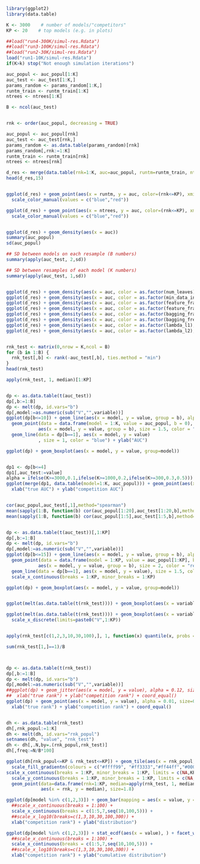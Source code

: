 ```r

library(ggplot2)
library(data.table)

K <- 3000    # number of models/"competitors"
KP <- 20    # top models (e.g. in plots)

##load("run4-300K/simul-res.Rdata")
##load("run3-100K/simul-res.Rdata")
##load("run2-30K/simul-res.Rdata")
load("run1-10K/simul-res.Rdata")
if(K>k) stop("Not enough simulation iterations")

auc_popul <- auc_popul[1:K]
auc_test <- auc_test[1:K,]
params_random <- params_random[1:K,]
runtm_train <- runtm_train[1:K]
ntrees <- ntrees[1:K]

B <- ncol(auc_test)


rnk <- order(auc_popul, decreasing = TRUE)

auc_popul <- auc_popul[rnk]
auc_test <- auc_test[rnk,]
params_random <- as.data.table(params_random)[rnk]
params_random[,rnk:=1:K]
runtm_train <- runtm_train[rnk]
ntrees <- ntrees[rnk]

d_res <- merge(data.table(rnk=1:K, auc=auc_popul, runtm=runtm_train, ntrees=ntrees),params_random)
head(d_res,15)


ggplot(d_res) + geom_point(aes(x = runtm, y = auc, color=(rnk<=KP), xmin=0), alpha = 0.2) + 
  scale_color_manual(values = c("blue","red")) 

ggplot(d_res) + geom_point(aes(x = ntrees, y = auc, color=(rnk<=KP), xmin=0), alpha = 0.2) + 
  scale_color_manual(values = c("blue","red")) 


ggplot(d_res) + geom_density(aes(x = auc))
summary(auc_popul)
sd(auc_popul)

## SD between models on each resample (B numbers)
summary(apply(auc_test, 2,sd))

## SD between resamples of each model (K numbers)
summary(apply(auc_test, 1,sd))


ggplot(d_res) + geom_density(aes(x = auc, color = as.factor(num_leaves), group = num_leaves))
ggplot(d_res) + geom_density(aes(x = auc, color = as.factor(min_data_in_leaf), group = min_data_in_leaf))
ggplot(d_res) + geom_density(aes(x = auc, color = as.factor(feature_fraction), group = feature_fraction))
ggplot(d_res) + geom_density(aes(x = auc, color = as.factor(feature_fraction_bynode), group = feature_fraction_bynode))
ggplot(d_res) + geom_density(aes(x = auc, color = as.factor(bagging_fraction), group = bagging_fraction))
ggplot(d_res) + geom_density(aes(x = auc, color = as.factor(bagging_freq), group = bagging_freq))
ggplot(d_res) + geom_density(aes(x = auc, color = as.factor(lambda_l1), group = lambda_l1))
ggplot(d_res) + geom_density(aes(x = auc, color = as.factor(lambda_l2), group = lambda_l2))


rnk_test <- matrix(0,nrow = K,ncol = B)
for (b in 1:B) {
  rnk_test[,b] <- rank(-auc_test[,b], ties.method = "min")
}
head(rnk_test)

apply(rnk_test, 1, median)[1:KP]


dp <- as.data.table(t(auc_test))
dp[,b:=1:B]
dp <- melt(dp, id.vars="b")
dp[,model:=as.numeric(sub("V","",variable))]
ggplot(dp[b<=10]) + geom_line(aes(x = model, y = value, group = b), alpha = 0.4) +
  geom_point(data = data.frame(model = 1:K, value = auc_popul, b = 0), 
            aes(x = model, y = value, group = b), size = 1.5, color = "red") +
  geom_line(data = dp[b==1], aes(x = model, y = value)
            , size = 1, color = "blue") + ylab("AUC")

ggplot(dp) + geom_boxplot(aes(x = model, y = value, group=model))


dp1 <- dp[b<=4]
dp1[,auc_test:=value]
alpha = ifelse(K>=3000,0.1,ifelse(K>=1000,0.2,ifelse(K>=300,0.3,0.5)))
ggplot(merge(dp1, data.table(model=1:K, auc_popul))) + geom_point(aes(x = auc_popul, y= auc_test), alpha = alpha) + facet_wrap(~b, scales="free_y") +
  xlab("true AUC") + ylab("competition AUC")


cor(auc_popul,auc_test[,1],method="spearman")
mean(sapply(1:B, function(b) cor(auc_popul[1:20],auc_test[1:20,b],method="spearman")))
mean(sapply(1:B, function(b) cor(auc_popul[1:5],auc_test[1:5,b],method="spearman")))


dp <- as.data.table(t(auc_test))[,1:KP]
dp[,b:=1:B]
dp <- melt(dp, id.vars="b")
dp[,model:=as.numeric(sub("V","",variable))]
ggplot(dp[b<=15]) + geom_line(aes(x = model, y = value, group = b), alpha = 0.4) +
  geom_point(data = data.frame(model = 1:KP, value = auc_popul[1:KP], b = 0), 
            aes(x = model, y = value, group = b), size = 2, color = "red") +
  geom_line(data = dp[b==1], aes(x = model, y = value), size = 1.5, color = "blue") + ylab("AUC") +
  scale_x_continuous(breaks = 1:KP, minor_breaks = 1:KP)

ggplot(dp) + geom_boxplot(aes(x = model, y = value, group=model))


ggplot(melt(as.data.table(t(rnk_test)))) + geom_boxplot(aes(x = variable, y = value))

ggplot(melt(as.data.table(t(rnk_test)))) + geom_boxplot(aes(x = variable, y = value)) + 
  scale_x_discrete(limits=paste0("V",1:KP))


apply(rnk_test[c(1,2,3,10,30,100),], 1, function(x) quantile(x, probs = c(0.05,0.5,0.9, 0.95)))

sum(rnk_test[1,]==1)/B



dp <- as.data.table(t(rnk_test))
dp[,b:=1:B]
dp <- melt(dp, id.vars="b")
dp[,model:=as.numeric(sub("V","",variable))]
##ggplot(dp) + geom_jitter(aes(x = model, y = value), alpha = 0.12, size=0.7) + 
##  xlab("true rank") + ylab("competition rank") + coord_equal()
ggplot(dp) + geom_point(aes(x = model, y = value), alpha = 0.01, size=0.7) + 
  xlab("true rank") + ylab("competition rank") + coord_equal()


dh <- as.data.table(rnk_test)
dh[,rnk_popul:=1:K]
dh <- melt(dh, id.vars="rnk_popul")
setnames(dh, "value", "rnk_test")
dh <- dh[,.N,by=.(rnk_popul,rnk_test)]
dh[,freq:=N/B*100]

ggplot(dh[rnk_popul<=KP & rnk_test<=KP]) + geom_tile(aes(x = rnk_popul, y = rnk_test, fill = freq)) + coord_equal() +
  scale_fill_gradientn(colours = c("#ffff99", "#ff3333","#ff44ff","#0000ff"), limits = c(0,100), breaks = c(0,25,50,100)) +
scale_x_continuous(breaks = 1:KP, minor_breaks = 1:KP, limits = c(NA,KP+0.5)) + xlab("true rank") +
  scale_y_continuous(breaks = 1:KP, minor_breaks = 1:KP, limits = c(NA,KP+0.5)) + ylab("competition rank") +
  geom_point(data=data.frame(rnk=1:KP, median=apply(rnk_test, 1, median)[1:KP]), 
             aes(x = rnk, y = median), size=1.8) 

ggplot(dp[model %in% c(1,2,3)]) + geom_bar(mapping = aes(x = value, y = ..prop.., group = 1), stat = "count") + facet_wrap(~paste0("true rank = ",model), scales = "free", nrow = 2) +
  ##scale_x_continuous(breaks = 1:100) +   
  scale_x_continuous(breaks = c(1:5,7,seq(10,100,5))) + 
  ##scale_x_log10(breaks=c(1,3,10,30,100,300)) +
  xlab("competition rank") + ylab("distribution")

ggplot(dp[model %in% c(1,2,3)]) + stat_ecdf(aes(x = value), ) + facet_wrap(~paste0("true rank = ",model), scales = "free", nrow = 2) +
  ##scale_x_continuous(breaks = 1:100) +   
  scale_x_continuous(breaks = c(1:5,7,seq(10,100,5))) + 
  ##scale_x_log10(breaks=c(1,3,10,30,100,300)) +
  xlab("competition rank") + ylab("cumulative distribution")

```

